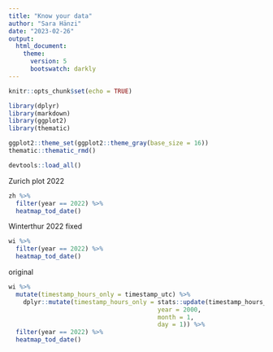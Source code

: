 ```yaml
---
title: "Know your data"
author: "Sara Hänzi"
date: "2023-02-26"
output: 
  html_document:
    theme:
      version: 5
      bootswatch: darkly
---
```


```r
knitr::opts_chunk$set(echo = TRUE)
```

```r
library(dplyr)
library(markdown)
library(ggplot2)
library(thematic)
```

```r
ggplot2::theme_set(ggplot2::theme_gray(base_size = 16))
thematic::thematic_rmd()
```

```r
devtools::load_all()
```

Zurich plot 2022

```r
zh %>% 
  filter(year == 2022) %>% 
  heatmap_tod_date()
```

Winterthur 2022 fixed

```r
wi %>% 
  filter(year == 2022) %>% 
  heatmap_tod_date()
```

original
```r
wi %>% 
  mutate(timestamp_hours_only = timestamp_utc) %>%
    dplyr::mutate(timestamp_hours_only = stats::update(timestamp_hours_only,
                                         year = 2000,
                                         month = 1,
                                         day = 1)) %>% 
  filter(year == 2022) %>% 
  heatmap_tod_date()
```

